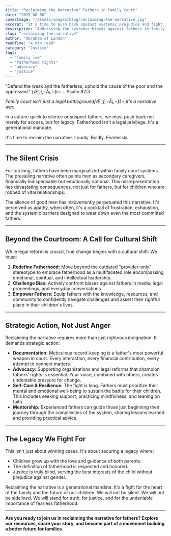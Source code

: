 ```yaml
---
title: "Reclaiming the Narrative: Fathers in Family Court"
date: "2025-08-08"
coverImage: "/assets/images/blog/reclaiming-the-narrative.jpg"
excerpt: "It's time to push back against systemic prejudice and fight for fatherhood."
description: "Addressing the systemic biases against fathers in family court and advocating for equal rights and recognition in the legal system."
slug: "reclaiming-the-narrative"
author: "Abraham of London"
readTime: "4 min read"
category: "Justice"
tags:
  - "family law"
  - "fatherhood rights"
  - "advocacy"
  - "justice"
---
```


"Defend the weak and the fatherless; uphold the cause of the poor and the oppressed." ƒÆ’‚ƒ‚¬Å¡‚¬ƒš¬… Psalm 82:3

_Family court isn't just a legal battlegroundƒÆ’‚ƒ‚¬Å¡‚¬ƒš¬‚it's a narrative war._

In a culture quick to silence or suspect fathers, we must push back not merely for access, but for legacy. Fatherhood isn't a legal privilege. It's a generational mandate.

It's time to reclaim the narrative. Loudly. Boldly. Fearlessly.

---

## The Silent Crisis

For too long, fathers have been marginalized within family court systems. The prevailing narrative often paints men as secondary caregivers, financially indispensable but emotionally optional. This misrepresentation has devastating consequences, not just for fathers, but for children who are robbed of vital relationships.

The silence of good men has inadvertently perpetuated this narrative. It's perceived as apathy, when often, it's a cocktail of frustration, exhaustion, and the systemic barriers designed to wear down even the most committed fathers.

---

## Beyond the Courtroom: A Call for Cultural Shift

While legal reform is crucial, true change begins with a cultural shift. We must:

1.  **Redefine Fatherhood:** Move beyond the outdated "provider-only" stereotype to embrace fatherhood as a multifaceted role encompassing emotional, spiritual, and intellectual leadership.
2.  **Challenge Bias:** Actively confront biases against fathers in media, legal proceedings, and everyday conversations.
3.  **Empower Fathers:** Equip fathers with the knowledge, resources, and community to confidently navigate challenges and assert their rightful place in their children's lives.

---

## Strategic Action, Not Just Anger

Reclaiming the narrative requires more than just righteous indignation. It demands strategic action:

- **Documentation:** Meticulous record-keeping is a father's most powerful weapon in court. Every interaction, every financial contribution, every attempt to connect matters.
- **Advocacy:** Supporting organizations and legal reforms that champion fathers' rights is essential. Your voice, combined with others, creates undeniable pressure for change.
- **Self-Care & Resilience:** The fight is long. Fathers must prioritize their mental and emotional well-being to sustain the battle for their children. This includes seeking support, practicing mindfulness, and leaning on faith.
- **Mentorship:** Experienced fathers can guide those just beginning their journey through the complexities of the system, sharing lessons learned and providing practical advice.

---

## The Legacy We Fight For

This isn't just about winning cases. It's about securing a legacy where:

- Children grow up with the love and guidance of both parents.
- The definition of fatherhood is respected and honored.
- Justice is truly blind, serving the best interests of the child without prejudice against gender.

Reclaiming the narrative is a generational mandate. It's a fight for the heart of the family and the future of our children. We will not be silent. We will not be sidelined. We will stand for truth, for justice, and for the undeniable importance of fearless fatherhood.

---

**Are you ready to join us in reclaiming the narrative for fathers? Explore our resources, share your story, and become part of a movement building a better future for families.**

